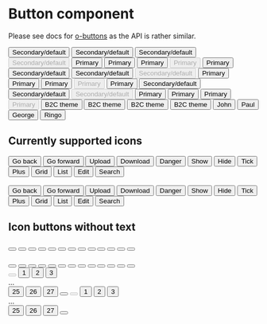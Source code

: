 
<Meta title="Core|Button" component={Button} />

# Button component

Please see docs for [o-buttons](https://github.com/Financial-Times/o-buttons) as
the API is rather similar.

<Preview>
  <Story
    name="Secondary/default button"
    parameters={{ styles: [Promise.resolve(require('o-buttons/demos/src/demo.scss'))] }}
  >
    <Button>Secondary/default</Button>
    <Button big>Secondary/default</Button>
    <Button icon="arrow-right">Secondary/default</Button>
    <Button big disabled>
      Secondary/default
    </Button>
  </Story>
</Preview>

<Preview>
  <Story
    name="Primary button"
    parameters={{ styles: [Promise.resolve(require('o-buttons/demos/src/demo.scss'))] }}
  >
    <Button type="primary">Primary</Button>
    <Button type="primary" big>
      Primary
    </Button>
    <Button type="primary" icon="arrow-right">
      Primary
    </Button>
    <Button type="primary" big disabled>
      Primary
    </Button>
  </Story>
</Preview>

<Preview>
  <Story
    name="Secondary/default button (inverse)"
    parameters={{ styles: [Promise.resolve(require('o-buttons/demos/src/demo.scss'))] }}
  >
    <Button inverse>Primary</Button>
    <Button inverse big>
      Secondary/default
    </Button>
    <Button inverse icon="arrow-right">
      Secondary/default
    </Button>
    <Button inverse big disabled>
      Secondary/default
    </Button>
  </Story>
</Preview>

<Preview>
  <Story
    name="Primary button (inverse)"
    parameters={{ styles: [Promise.resolve(require('o-buttons/demos/src/demo.scss'))] }}
  >
    <Button inverse type="primary">
      Primary
    </Button>
    <Button inverse type="primary" big>
      Primary
    </Button>
    <Button inverse type="primary" icon="arrow-right">
      Primary
    </Button>
    <Button inverse type="primary" big disabled>
      Primary
    </Button>
  </Story>
</Preview>

<Preview>
  <Story
    name="Secondary/default button (mono)"
    parameters={{ styles: [Promise.resolve(require('o-buttons/demos/src/demo.scss'))] }}
  >
    <Button theme="mono">Primary</Button>
    <Button theme="mono" big>
      Secondary/default
    </Button>
    <Button theme="mono" icon="arrow-right">
      Secondary/default
    </Button>
    <Button theme="mono" big disabled>
      Secondary/default
    </Button>
  </Story>
</Preview>

<Preview>
  <Story
    name="Primary button (mono)"
    parameters={{ styles: [Promise.resolve(require('o-buttons/demos/src/demo.scss'))] }}
  >
    <Button theme="mono" type="primary">
      Primary
    </Button>
    <Button theme="mono" type="primary" big>
      Primary
    </Button>
    <Button theme="mono" type="primary" icon="arrow-right">
      Primary
    </Button>
    <Button theme="mono" type="primary" big disabled>
      Primary
    </Button>
  </Story>
</Preview>

<Preview>
  <Story
    name="B2C theme"
    parameters={{ styles: [Promise.resolve(require('o-buttons/demos/src/demo.scss'))] }}
  >
    <Button type="primary" theme="b2c">
      B2C theme
    </Button>
    <Button type="primary" theme="b2c">
      B2C theme
    </Button>
    <Button type="primary" theme="b2c" icon="arrow-right">
      B2C theme
    </Button>
    <Button type="primary" theme="b2c" big>
      B2C theme
    </Button>
  </Story>
</Preview>

<Preview>
  <Story
    name="Grouped layout"
    parameters={{ styles: [Promise.resolve(require('o-buttons/demos/src/demo.scss'))] }}
  >
    <ButtonGroup>
      <Button selected="true">John</Button>
      <Button>Paul</Button>
      <Button>George</Button>
      <Button>Ringo</Button>
    </ButtonGroup>
  </Story>
</Preview>

<Preview>
  <Story
    name="Icon buttons"
    parameters={{ styles: [Promise.resolve(require('o-buttons/demos/src/demo.scss'))] }}
  >
    <div>
      <h2>Currently supported icons</h2>
      <Button icon="arrow-left">Go back</Button>
      <Button icon="arrow-right">Go forward</Button>
      <Button icon="upload">Upload</Button>
      <Button icon="download">Download</Button>
      <Button icon="warning">Danger</Button>
      <Button icon="arrow-down">Show</Button>
      <Button icon="arrow-up">Hide</Button>
      <Button icon="tick">Tick</Button>
      <Button icon="plus">Plus</Button>
      <Button icon="grid">Grid</Button>
      <Button icon="list">List</Button>
      <Button icon="edit">Edit</Button>
      <Button icon="search">Search</Button>
      <br />
      <br />
      <Button big icon="arrow-left">
        Go back
      </Button>
      <Button big icon="arrow-right">
        Go forward
      </Button>
      <Button big icon="upload">
        Upload
      </Button>
      <Button big icon="download">
        Download
      </Button>
      <Button big icon="warning">
        Danger
      </Button>
      <Button big icon="arrow-down">
        Show
      </Button>
      <Button big icon="arrow-up">
        Hide
      </Button>
      <Button big icon="tick">
        Tick
      </Button>
      <Button big icon="plus">
        Plus
      </Button>
      <Button big icon="grid">
        Grid
      </Button>
      <Button big icon="list">
        List
      </Button>
      <Button big icon="edit">
        Edit
      </Button>
      <Button big icon="search">
        Search
      </Button>
      <h2>Icon buttons without text</h2>
      <Button icon="arrow-left" label="Go back"></Button>
      <Button icon="arrow-right" label="Go forward"></Button>
      <Button icon="upload" label="Upload"></Button>
      <Button icon="download" label="Download"></Button>
      <Button icon="warning" label="Danger"></Button>
      <Button icon="arrow-down" label="Show"></Button>
      <Button icon="arrow-up" label="Hide"></Button>
      <Button icon="tick" label="Tick"></Button>
      <Button icon="plus" label="Plus"></Button>
      <Button icon="grid" label="Grid"></Button>
      <Button icon="list" label="List"></Button>
      <Button icon="edit" label="Edit"></Button>
      <Button icon="search" label="Search"></Button>
      <br />
      <br />
      <Button big icon="arrow-left" label="Go back"></Button>
      <Button big icon="arrow-right" label="Go forward"></Button>
      <Button big icon="upload" label="Upload"></Button>
      <Button big icon="download" label="Download"></Button>
      <Button big icon="warning" label="Danger"></Button>
      <Button big icon="arrow-down" label="Show"></Button>
      <Button big icon="arrow-up" label="Hide"></Button>
      <Button big icon="tick" label="Tick"></Button>
      <Button big icon="plus" label="Plus"></Button>
      <Button big icon="grid" label="Grid"></Button>
      <Button big icon="list" label="List"></Button>
      <Button big icon="edit" label="Edit"></Button>
      <Button big icon="search" label="Search"></Button>
    </div>
  </Story>
</Preview>

<Preview>
  <Story
    name="Pagination layout"
    parameters={{ styles: [Promise.resolve(require('o-buttons/demos/src/demo.scss'))] }}
  >
    <div>
      <ButtonPaginationGroup>
        <Button icon="arrow-left" disabled label="Fewer results"></Button>
        <Button selected>1</Button>
        <Button>2</Button>
        <Button>3</Button>
        <div className="faux-inline-block">...</div>
        <Button>25</Button>
        <Button>26</Button>
        <Button>27</Button>
        <Button icon="arrow-right" label="More results"></Button>
      </ButtonPaginationGroup>
      <ButtonPaginationGroup>
        <Button icon="arrow-left" disabled label="Fewer results" big></Button>
        <Button big selected>
          1
        </Button>
        <Button big>2</Button>
        <Button big>3</Button>
        <div className="faux-inline-block">...</div>
        <Button big>25</Button>
        <Button big>26</Button>
        <Button big>27</Button>
        <Button big icon="arrow-right" label="More results"></Button>
      </ButtonPaginationGroup>
    </div>
  </Story>
</Preview>
